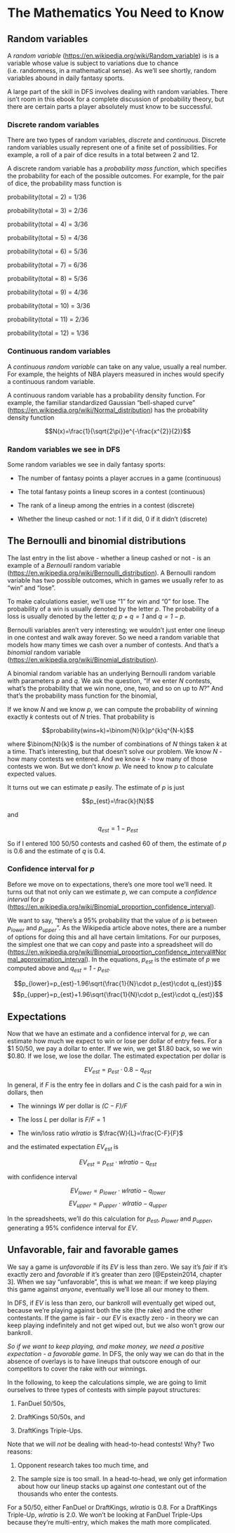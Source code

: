 # The Mathematics You Need to Know

## Random variables

A *random variable* (<https://en.wikipedia.org/wiki/Random_variable>) is
is a variable whose value is subject to variations due to chance
(i.e. randomness, in a mathematical sense). As we’ll see shortly, random
variables abound in daily fantasy sports.

A large part of the skill in DFS involves dealing with random variables.
There isn’t room in this ebook for a complete discussion of probability
theory, but there are certain parts a player absolutely must know to be
successful.

### Discrete random variables

There are two types of random variables, *discrete* and *continuous*.
Discrete random variables usually represent one of a finite set of
possibilities. For example, a roll of a pair of dice results in a total
between 2 and 12.

A discrete random variable has a *probability mass function*, which
specifies the probability for each of the possible outcomes. For
example, for the pair of dice, the probability mass function is

probability(total = 2) = 1/36

probability(total = 3) = 2/36

probability(total = 4) = 3/36

probability(total = 5) = 4/36

probability(total = 6) = 5/36

probability(total = 7) = 6/36

probability(total = 8) = 5/36

probability(total = 9) = 4/36

probability(total = 10) = 3/36

probability(total = 11) = 2/36

probability(total = 12) = 1/36

### Continuous random variables

A *continuous random variable* can take on any value, usually a real
number. For example, the heights of NBA players measured in inches would
specify a continuous random variable.

A continuous random variable has a probability density function. For
example, the familiar standardized Gaussian “bell-shaped curve”
(<https://en.wikipedia.org/wiki/Normal_distribution>) has the
probability density function

$$N(x)=\frac{1}{\sqrt{2\pi}}e^{-\frac{x^{2}}{2}}$$

### Random variables we see in DFS

Some random variables we see in daily fantasy sports:

-   The number of fantasy points a player accrues in a game (continuous)

-   The total fantasy points a lineup scores in a contest (continuous)

-   The rank of a lineup among the entries in a contest (discrete)

-   Whether the lineup cashed or not: 1 if it did, 0 if it
    didn’t (discrete)

## The Bernoulli and binomial distributions

The last entry in the list above - whether a lineup cashed or not - is
an example of a *Bernoulli* random variable
(<https://en.wikipedia.org/wiki/Bernoulli_distribution>). A Bernoulli
random variable has two possible outcomes, which in games we usually
refer to as “win” and “lose”.

To make calculations easier, we’ll use “1” for win and “0” for lose. The
probability of a win is usually denoted by the letter *$p$*. The
probability of a loss is usually denoted by the letter *$q$*; *$p+q=1$*
and *$q=1-p$*.

Bernoulli variables aren’t very interesting; we wouldn’t just enter one
lineup in one contest and walk away forever. So we need a random
variable that models how many times we cash over a number of contests.
And that’s a *binomial* random variable
(<https://en.wikipedia.org/wiki/Binomial_distribution>).

A binomial random variable has an underlying Bernoulli random variable
with parameters *$p$* and $q$. We ask the question, “If we enter *$N$*
contests, what’s the probability that we win none, one, two, and so on
up to *$N$*?” And that’s the probability mass function for the binomial,

If we know *$N$* and we know *$p$*, we can compute the probability of
winning exactly *$k$* contests out of *$N$* tries. That probability is

$$probability(wins=k)=\binom{N}{k}p^{k}q^{N-k}$$

where $\binom{N}{k}$ is the number of combinations of *$N$* things taken
*$k$* at a time. That’s interesting, but that doesn’t solve our problem.
We know *$N$* - how many contests we entered. And we know *$k$* - how
many of those contests we won. But we don’t know *$p$*. We need to know
*$p$* to calculate expected values.

It turns out we can estimate *$p$* easily. The estimate of *$p$* is just

$$p_{est}=\frac{k}{N}$$

and

$$q_{est}=1-p_{est}$$

So if I entered 100 50/50 contests and cashed 60 of them, the estimate
of *p* is 0.6 and the estimate of *q* is 0.4.

### Confidence interval for *p*

Before we move on to expectations, there’s one more tool we’ll need. It
turns out that not only can we estimate *$p$*, we can compute a
*confidence interval* for *$p$*
(<https://en.wikipedia.org/wiki/Binomial_proportion_confidence_interval>).

We want to say, “there’s a 95% probability that the value of *$p$* is
between *$p_{lower}$* and *$p_{upper}$*”. As the Wikipedia article above
notes, there are a number of options for doing this and all have certain
limitations. For our purposes, the simplest one that we can copy and
paste into a spreadsheet will do
(<https://en.wikipedia.org/wiki/Binomial_proportion_confidence_interval#Normal_approximation_interval>).
In the equations, *p~est~* is the estimate of *p* we computed above and
*q~est~ = 1 - p~est~*.

$$p_{lower}=p_{est}-1.96\sqrt{\frac{1}{N}\cdot p_{est}\cdot q_{est}}$$
$$p_{upper}=p_{est}+1.96\sqrt{\frac{1}{N}\cdot p_{est}\cdot q_{est}}$$

## Expectations

Now that we have an estimate and a confidence interval for $p$, we can
estimate how much we expect to win or lose per dollar of entry fees. For
a \$1 50/50, we pay a dollar to enter. If we win, we get \$1.80 back, so
we win \$0.80. If we lose, we lose the dollar. The estimated expectation
per dollar is

$$EV_{est}=p_{est}\cdot0.8-q_{est}$$

In general, if *$F$* is the entry fee in dollars and *$C$* is the cash
paid for a win in dollars, then

-   The winnings *$W$* per dollar is *$(C-F)/F$*

-   The loss *$L$* per dollar is $F/F=1$

-   The win/loss ratio *$wlratio$* is $\frac{W}{L}=\frac{C-F}{F}$

and the estimated expectation $EV_{est}$ is

$$EV_{est}=p_{est}\cdot wlratio-q_{est}$$

with confidence interval

$$EV_{lower}=p_{lower}\cdot wlratio-q_{lower}$$
$$EV_{upper}=p_{upper}\cdot wlratio-q_{upper}$$

In the spreadsheets, we’ll do this calculation for *$p_{est}$*,
*$p_{lower}$* and $p_{upper}$, generating a 95% confidence interval for
$EV$.

## Unfavorable, fair and favorable games

We say a game is *unfavorable* if its $EV$ is less than zero. We say
it’s *fair* if it’s exactly zero and *favorable* if it’s greater than
zero <span>\[</span>@Epstein2014, chapter 3<span>\]</span>. When we say
“unfavorable”, this is what we mean: if we keep playing this game
against *anyone*, eventually we’ll lose all our money to them.

In DFS, if $EV$ is less than zero, our bankroll will eventually get
wiped out, because we’re playing against both the site (the rake) and
the other contestants. If the game is fair - our $EV$ is exactly zero -
in theory we can keep playing indefinitely and not get wiped out, but we
also won’t grow our bankroll.

*So if we want to keep playing, and make money, we need a positive
expectation - a favorable game.* In DFS, the only way we can do that in
the absence of overlays is to have lineups that outscore enough of our
competitors to cover the rake with our winnings.

In the following, to keep the calculations simple, we are going to limit
ourselves to three types of contests with simple payout structures:

1.  FanDuel 50/50s,

2.  DraftKings 50/50s, and

3.  DraftKings Triple-Ups.

Note that we will *not* be dealing with head-to-head contests! Why? Two
reasons:

1.  Opponent research takes too much time, and

2.  The sample size is too small. In a head-to-head, we only get
    information about how our lineup stacks up against *one* contestant
    out of the thousands who enter the contests.

For a 50/50, either FanDuel or DraftKings, $wlratio$ is 0.8. For a
DraftKings Triple-Up, $wlratio$ is 2.0. We won’t be looking at FanDuel
Triple-Ups because they’re multi-entry, which makes the math more
complicated.
